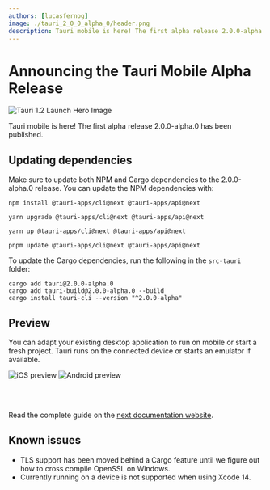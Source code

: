 ```yaml
---
authors: [lucasfernog]
image: ./tauri_2_0_0_alpha_0/header.png
description: Tauri mobile is here! The first alpha release 2.0.0-alpha.0 has been published.
---
```



# Announcing the Tauri Mobile Alpha Release

![Tauri 1.2 Launch Hero Image](./tauri_2_0_0_alpha_0/header.png)

Tauri mobile is here! The first alpha release 2.0.0-alpha.0 has been published.

<!--truncate-->

## Updating dependencies

Make sure to update both NPM and Cargo dependencies to the 2.0.0-alpha.0 release. You can update the NPM dependencies with:

<Tabs groupId="package-manager">
  <TabItem value="npm">

```shell
npm install @tauri-apps/cli@next @tauri-apps/api@next
```

  </TabItem>
  <TabItem value="Yarn Classic">

```shell
yarn upgrade @tauri-apps/cli@next @tauri-apps/api@next
```

  </TabItem>
  <TabItem value="Yarn Berry">

```shell
yarn up @tauri-apps/cli@next @tauri-apps/api@next
```

  </TabItem>
  <TabItem value="pnpm">

```shell
pnpm update @tauri-apps/cli@next @tauri-apps/api@next
```

  </TabItem>
</Tabs>

To update the Cargo dependencies, run the following in the `src-tauri` folder:

```shell
cargo add tauri@2.0.0-alpha.0
cargo add tauri-build@2.0.0-alpha.0 --build
cargo install tauri-cli --version "^2.0.0-alpha"
```

## Preview

You can adapt your existing desktop application to run on mobile or start a fresh project.
Tauri runs on the connected device or starts an emulator if available.

<div
  style={{
    display: 'flex',
    'flex-direction': 'column',
    'align-items': 'center',
    gap: '16px',
  }}
>
  <img className="transparent" src={iOSPreview} alt="iOS preview" />
  <img className="transparent" src={androidPreview} alt="Android preview" />
</div>

<br></br>

Read the complete guide on the [next documentation website](https://next--tauri.netlify.app/next/mobile/).

## Known issues

- TLS support has been moved behind a Cargo feature until we figure out how to cross compile OpenSSL on Windows.
- Currently running on a device is not supported when using Xcode 14.

